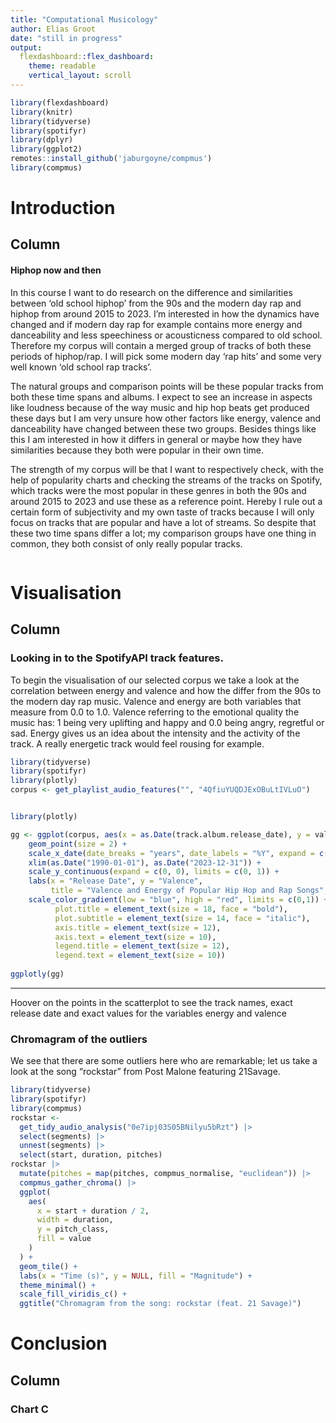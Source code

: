 ```yaml
---
title: "Computational Musicology"
author: Elias Groot
date: "still in progress"
output: 
  flexdashboard::flex_dashboard:
    theme: readable
    vertical_layout: scroll
---
```


```r
library(flexdashboard)
library(knitr)
library(tidyverse)
library(spotifyr)
library(dplyr)
library(ggplot2)
remotes::install_github('jaburgoyne/compmus')
library(compmus)
```
Introduction
==============================
Column  
-----------------------------------------------------------------------

#### Hiphop now and then
In this course I want to do research on the difference and similarities between 'old school hiphop' from the 90s and the modern day rap and hiphop from around 2015 to 2023. I'm interested in how the dynamics have changed and if modern day rap for example contains more energy and danceability and less speechiness or acousticness compared to old school. Therefore my corpus will contain a merged group of tracks of both these periods of hiphop/rap. I will pick some modern day 'rap hits' and some very well known 'old school rap tracks'. 

The natural groups and comparison points will be these popular tracks from both these time spans and albums. I expect to see an increase in aspects like loudness because of the way music and hip hop beats get produced these days but I am very unsure how other factors like energy, valence and danceability have changed between these two groups. Besides things like this I am interested in how it differs in general or maybe how they have similarities because they both were popular in their own time. 

The strength of my corpus will be that I want to respectively check, with the help of popularity charts and checking the streams of the tracks on Spotify, which tracks were the most popular in these genres in both the 90s and around 2015 to 2023 and use these as a reference point. Hereby I rule out a certain form of subjectivity and my own taste of tracks because I will only focus on tracks that are popular and have a lot of streams. So despite that these two time spans differ a lot; my comparison groups have one thing in common, they both consist of only really popular tracks. 

```r

```



 

Visualisation    
================================
Column 
-----------------------------------------------------------------------

### Looking in to the SpotifyAPI track features. 
To begin the visualisation of our selected corpus we take a look at the correlation between energy and valence and how the differ from the 90s to the modern day rap music. Valence and energy are both variables that measure from 0.0 to 1.0. Valence referring to the emotional quality the music has: 1 being very uplifting and happy and 0.0 being angry, regretful or sad. Energy gives us an idea about the intensity and the activity of the track. A really energetic track would feel rousing for example.  

```r
library(tidyverse)
library(spotifyr)
library(plotly)
corpus <- get_playlist_audio_features("", "4QfiuYUQDJExOBuLtIVLuO")


library(plotly)

gg <- ggplot(corpus, aes(x = as.Date(track.album.release_date), y = valence, color = energy, text = paste(track.name))) +
    geom_point(size = 2) +
    scale_x_date(date_breaks = "years", date_labels = "%Y", expand = c(0, 0)) +
    xlim(as.Date("1990-01-01"), as.Date("2023-12-31")) + 
    scale_y_continuous(expand = c(0, 0), limits = c(0, 1)) +
    labs(x = "Release Date", y = "Valence",
         title = "Valence and Energy of Popular Hip Hop and Rap Songs", subtitle = "90s vs 2015-2023", color = "Energy") +
    scale_color_gradient(low = "blue", high = "red", limits = c(0,1)) +         theme_bw() +theme(panel.grid = element_blank(),
          plot.title = element_text(size = 18, face = "bold"),
          plot.subtitle = element_text(size = 14, face = "italic"),
          axis.title = element_text(size = 12),
          axis.text = element_text(size = 10),
          legend.title = element_text(size = 12),
          legend.text = element_text(size = 10))
    
ggplotly(gg)
```
***
Hoover on the points in the scatterplot to see the track names, exact release date and exact values for the variables energy and valence

### Chromagram of the outliers 
We see that there are some outliers here who are remarkable; let us take a look at the song "rockstar" from Post Malone featuring 21Savage. 
```r
library(tidyverse)
library(spotifyr)
library(compmus)
rockstar <-
  get_tidy_audio_analysis("0e7ipj03S05BNilyu5bRzt") |>
  select(segments) |>
  unnest(segments) |>
  select(start, duration, pitches)
rockstar |>
  mutate(pitches = map(pitches, compmus_normalise, "euclidean")) |>
  compmus_gather_chroma() |> 
  ggplot(
    aes(
      x = start + duration / 2,
      width = duration,
      y = pitch_class,
      fill = value
    )
  ) +
  geom_tile() +
  labs(x = "Time (s)", y = NULL, fill = "Magnitude") +
  theme_minimal() +
  scale_fill_viridis_c() +
  ggtitle("Chromagram from the song: rockstar (feat. 21 Savage)")
```

Conclusion
=============================
Column
-----------------------------------------------------------------------
### Chart C

```r

```

